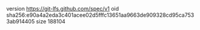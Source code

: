 version https://git-lfs.github.com/spec/v1
oid sha256:e90a4a2eda3c401acee02d5fffc13651aa9663de909328cd95ca7533ab914405
size 188104

